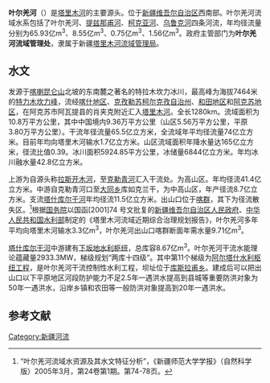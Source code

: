 {{Infobox river
| name              = 叶尔羌河
| image             = 
| image_size        = 280px
| image_caption     = 叶尔羌河河谷
| map               = 
| map_size          = 300px
| map_alt           =
| map_caption       = 
| pushpin_map       = China Xinjiang Southern
| pushpin_map_caption= 
| pushpin_map_relief    = 1
| source1           = [[喀喇昆仑山脉|喀喇昆仑山脉]][[特力木坎力峰|特力木坎力峰]]
| source1_location  = 
| source1_elevation = 
| source1_coordinates= {{coord|35.547983|N|77.482907|E}}
| mouth_location    = [[塔里木河|塔里木河]]
| mouth_coordinates = {{coord|40.459|80.866|region:CN-65_type:waterbody|display=it}}
| mouth_elevation   = 
| tributaries_left  = [[克勒青河|克勒青河]], [[塔什库尔干河|塔什库尔干河]], [[喀什噶尔河|喀什噶尔河]]
| tributaries_right = 
| waterbodies       = 上游水库
| subdivision_type1 = 国家
| subdivision_name1 = [[中国|中国]]
| subdivision_type2 = 省
| subdivision_name2 = [[新疆维吾尔自治区|新疆维吾尔自治区]]
| length            = {{convert|1097|km|mi|abbr=on}}
| discharge1_avg    = {{convert|210|m3/s|cuft/s|abbr=on}}
| basin_size        = {{convert|98900|km2|mi2|abbr=on}}
| basin_landmarks   = [[莎车县|莎车县]]
| progression       = 
}}
'''叶尔羌河'''（{{lang-ug|يەكەن دەرياسى|Yeken deryasi}}）是[[塔里木河|塔里木河]]的主要源头。位于[[新疆维吾尔自治区|新疆维吾尔自治区]]西南部。叶尔羌河流域水系包括了叶尔羌河、[[提兹那甫河|提兹那甫河]]、[[柯克亚河|柯克亚河]]、[[乌鲁克河|乌鲁克河]]四条河流，年均径流量分别为65.93亿m<sup>3</sup>、8.55亿m<sup>3</sup>、0.75亿m<sup>3</sup>、1.56亿m<sup>3</sup>。政府主管部门为'''叶尔羌河流域管理处'''，隶属于新疆[[塔里木河|塔里木河流域管理局]]。

==水文==
发源于[[喀喇昆仑山|喀喇昆仑山]]北坡的{{tsl|en|Siachen Muztagh|锡亚琴慕士塔格山}}东南麓之著名的特拉木坎力冰川，最高峰为海拔7464米的[[特力木坎力峰|特力木坎力峰]]，流经[[喀什地区|喀什地区]]、[[克孜勒苏柯尔克孜自治州|克孜勒苏柯尔克孜自治州]]、[[和田地区|和田地区]]和[[阿克苏地区|阿克苏地区]]，在阿克苏市阿瓦提县的肖夹克附近汇入[[塔里木河|塔里木河]]。全长1280km。流域面积为10.8万平方公里，其中中国境内9.36万平方公里（山区5.56万平方公里，平原3.80万平方公里）。干流年径流量65.5亿立方米，全流域年平均径流量74亿立方米。目前年均向塔里木河输水1.7亿立方米。山区流域面积年降水量达165亿立方米，径流比值0.39。冰川面积5924.85平方公里，冰储量6844亿立方米。年均冰川融水量42.8亿立方米。

上游为自源头称[[拉斯开木河|拉斯开木河]]，至[[克勒青河|克勒青河]]汇入干流处。为高山区。年均径流41.4亿立方米。中游自克勒青河口至[[大同乡_(塔什库尔干县)|大同乡]]库如克兰干，为中高山区，年产径流8.7亿立方米。支流[[塔什库尔干河|塔什库尔干河]]年均径流11.5亿立方米。出山口位于[[喀群乡|喀群]]，其下为径流散失区。<ref>“叶尔羌河流域水资源及其水文特征分析”，《新疆师范大学学报》（自然科学版）2005年3月，第24卷第1期。第74-78页。</ref>根据[[中华人民共和国国务院|国务院]]以国函[2001]74 号文批复的[[新疆维吾尔自治区人民政府|新疆维吾尔自治区人民政府]]、[[中华人民共和国水利部|中华人民共和国水利部]]制定的《塔里木河流域近期综合治理规划报告》，叶尔羌河多年平均向塔里木河输水3.3亿m<sup>3</sup>，叶尔羌河出山口喀群断面年需水量9.71亿m<sup>3</sup>。

[[塔什库尔干河|塔什库尔干河]]中游建有[[下坂地水利枢纽|下坂地水利枢纽]]，总库容8.67亿m<sup>3</sup>。叶尔羌河干流水能理论蕴藏量2933.3MW，梯级规划“两库十四级”。其中第11个梯级为[[阿尔塔什水利枢纽工程|阿尔塔什水利枢纽工程]]，是叶尔羌河干流控制性水利工程，坝址位于[[库斯拉甫乡|库斯拉甫乡]]。建成后可以把出山口以下平原地区河段防护能力不足2.5年一遇洪水提高到县城等重要防洪对象为50年一遇洪水，沿岸乡镇和农田等一般防洪对象提高到20年一遇洪水。

==参考文献==
<references/>
{{塔里木河水系}}
{{中国西部诸河}}
[[Category:新疆河流|Category:新疆河流]]
